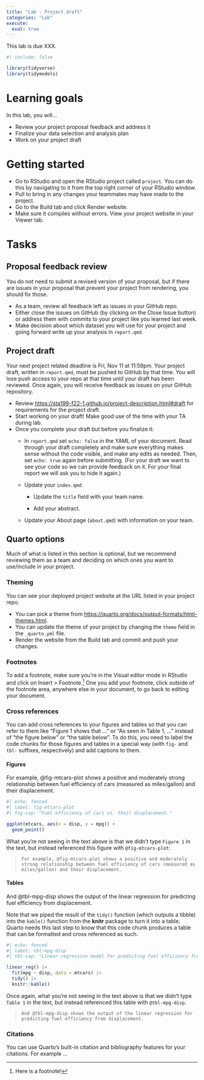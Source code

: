 ```yaml
---
title: "Lab - Project draft"
categories: "Lab"
execute:
  eval: true
---
```


::: callout-important
This lab is due XXX.
:::

```r
#| include: false

library(tidyverse)
library(tidymodels)
```

# Learning goals

In this lab, you will...

-   Review your project proposal feedback and address it
-   Finalize your data selection and analysis plan
-   Work on your project draft

# Getting started

-   Go to RStudio and open the RStudio project called `project`. You can do this by navigating to it from the top right corner of your RStudio window.
-   Pull to bring in any changes your teammates may have made to the project.
-   Go to the Build tab and click Render website.
-   Make sure it compiles without errors. View your project website in your Viewer tab.

# Tasks

## Proposal feedback review

::: callout-important
You do not need to submit a revised version of your proposal, but if there are issues in your proposal that prevent your project from rendering, you should fix those.
:::

-   As a team, review all feedback left as issues in your GitHub repo.
-   Either close the issues on GitHub (by clicking on the Close Issue button) or address them with commits to your project like you learned last week.
-   Make decision about which dataset you will use for your project and going forward write up your analysis in `report.qmd`.

## Project draft

::: callout-important
Your next project related deadline is Fri, Nov 11 at 11:59pm.
Your project draft, written in `report.qmd`, must be pushed to GitHub by that time.
You will lose push access to your repo at that time until your draft has been reviewed.
Once again, you will receive feedback as issues on your GitHub repository.
:::

-   Review <https://sta199-f22-1.github.io/project-description.html#draft> for requirements for the project draft.
-   Start working on your draft! Make good use of the time with your TA during lab.
-   Once you complete your draft but before you finalize it:
    -   In `report.qmd` set `echo: false` in the YAML of your document.
        Read through your draft completely and make sure everything makes sense without the code visible, and make any edits as needed.
        Then, set `echo: true` again before submitting.
        (For your draft we want to see your code so we can provide feedback on it. For your final report we will ask you to hide it again.)

    -   Update your `index.qmd`:

        -   Update the `title` field with your team name.

        -   Add your abstract.

    -   Update your About page (`about.qmd`) with information on your team.

## Quarto options

::: callout-note
Much of what is listed in this section is optional, but we recommend reviewing them as a team and deciding on which ones you want to use/include in your project.
:::

### Theming

You can see your deployed project website at the URL listed in your project repo.

-   You can pick a theme from <https://quarto.org/docs/output-formats/html-themes.html>.
-   You can update the theme of your project by changing the `theme` field in the `_quarto.yml` file.
-   Render the website from the Build tab and commit and push your changes.

### Footnotes

To add a footnote, make sure you're in the Visual editor mode in RStudio and click on Insert \> Footnote.[^1]
One you add your footnote, click outside of the footnote area, anywhere else in your document, to go back to editing your document.

[^1]: Here is a footnote!

### Cross references

You can add cross references to your figures and tables so that you can refer to them like "Figure 1 shows that ..." or "As seen in Table 1, ..." instead of "the figure below" or "the table below".
To do this, you need to label the code chunks for those figures and tables in a special way (with `fig-` and `tbl-` suffixes, respectively) and add captions to them.

#### Figures

For example, @fig-mtcars-plot shows a positive and moderately strong relationship between fuel efficiency of cars (measured as miles/gallon) and their displacement.

```r
#| echo: fenced
#| label: fig-mtcars-plot
#| fig-cap: "Fuel efficiency of cars vs. their displacement."

ggplot(mtcars, aes(x = disp, y = mpg)) +
  geom_point()
```

What you're not seeing in the text above is that we didn't type `Figure 1` in the text, but instead referenced this figure with `@fig-mtcars-plot`:

>     For example, @fig-mtcars-plot shows a positive and moderately strong relationship between fuel efficiency of cars (measured as miles/gallon) and their displacement.

#### Tables

And @tbl-mpg-disp shows the output of the linear regression for predicting fuel efficiency from displacement.

Note that we piped the result of the `tidy()` function (which outputs a tibble) into the `kable()` function from the **knitr** package to turn it into a table.
Quarto needs this last step to know that this code chunk produces a table that can be formatted and cross referenced as such.

```r
#| echo: fenced
#| label: tbl-mpg-disp
#| tbl-cap: "Linear regression model for predicting fuel efficiency from displacement."

linear_reg() |>
  fit(mpg ~ disp, data = mtcars) |>
  tidy() |>
  knitr::kable()
```

Once again, what you're not seeing in the text above is that we didn't type `Table 1` in the text, but instead referenced this table with `@tbl-mpg-disp`.

>     And @tbl-mpg-disp shows the output of the linear regression for predicting fuel efficiency from displacement.

### Citations

You can use Quarto's built-in citation and bibliography features for your citations.
For example ...
